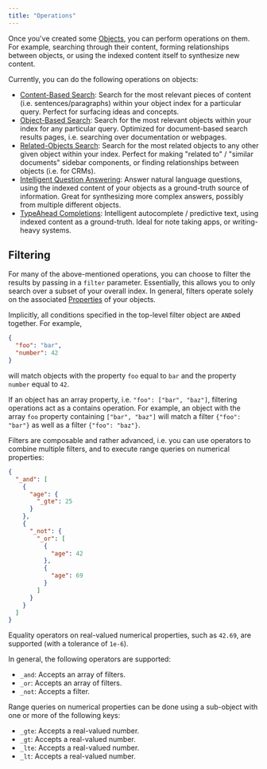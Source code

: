 ```yaml
---
title: "Operations"
---
```


Once you've created some [Objects](/objects), you can perform operations on them. For example, searching through their content, forming relationships between objects, or using the indexed content itself to synthesize new content.

Currently, you can do the following operations on objects:

- [Content-Based Search](/operations/search#content-based): Search for the most relevant pieces of content (i.e. sentences/paragraphs) within your object index for a particular query. Perfect for surfacing ideas and concepts.
- [Object-Based Search](/operations/search#object-based): Search for the most relevant objects within your index for any particular query. Optimized for document-based search results pages, i.e. searching over documentation or webpages.
- [Related-Objects Search](/operations/search#related-objects): Search for the most related objects to any other given object within your index. Perfect for making "related to" / "similar documents" sidebar components, or finding relationships between objects (i.e. for CRMs).
- [Intelligent Question Answering](/operations/completions#question-answering): Answer natural language questions, using the indexed content of your objects as a ground-truth source of information. Great for synthesizing more complex answers, possibly from multiple different objects.
- [TypeAhead Completions](/operations/completions#typeahead): Intelligent autocomplete / predictive text, using indexed content as a ground-truth. Ideal for note taking apps, or writing-heavy systems.

## Filtering

For many of the above-mentioned operations, you can choose to filter the results by passing in a `filter` parameter. Essentially, this allows you to only search over a subset of your overall index. In general, filters operate solely on the associated [Properties](/objects#properties) of your objects.

Implicitly, all conditions specified in the top-level filter object are `AND`ed together. For example,

```json
{
  "foo": "bar",
  "number": 42
}
```

will match objects with the property `foo` equal to `bar` and the property `number` equal to `42`.

If an object has an array property, i.e. `"foo": ["bar", "baz"]`, filtering operations act as a contains operation. For example, an object with the array `foo` property containing `["bar", "baz"]` will match a filter `{"foo": "bar"}` as well as a filter `{"foo": "baz"}`.

Filters are composable and rather advanced, i.e. you can use operators to combine multiple filters, and to execute range queries on numerical properties:

```json
{
  "_and": [
    {
      "age": {
        "_gte": 25
      }
    },
    {
      "_not": {
        "_or": [
          {
            "age": 42
          },
          {
            "age": 69
          }
        ]
      }
    }
  ]
}
```

Equality operators on real-valued numerical properties, such as `42.69`, are supported (with a tolerance of `1e-6`).

In general, the following operators are supported:

- `_and`: Accepts an array of filters.
- `_or`: Accepts an array of filters.
- `_not`: Accepts a filter.

Range queries on numerical properties can be done using a sub-object with one or more of the following keys:

- `_gte`: Accepts a real-valued number.
- `_gt`: Accepts a real-valued number.
- `_lte`: Accepts a real-valued number.
- `_lt`: Accepts a real-valued number.
